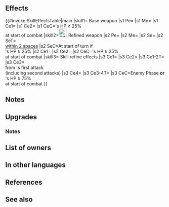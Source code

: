 {{Weapon Infobox
|tagid=SID_フリムファクシ
|weaponType=Lance
|might=16
|range=1
|effect=Grants Spd+3. At start of combat, if unit's HP ≥ 25%, grants Atk/Spd/Def/Res+5 and bonus to Atk/Spd/Def/Res during combat = current bonus on each of unit's stats for 1 turn. (Example: if unit has +7 bonus to Atk, grants Atk+12, for a net bonus of Atk+19.) Calculates each stat bonus independently.<br>Effect:【Pathfinder】<br><br>【Pathfinder】<br>When an ally moves through unit's space, that space is counted as 0 spaces moved instead of 1 space. (Unit's space can be freely added to ally's normal movement. Applies only to allies with movement types that allow movement through unit's space.)
|cost=400
|exclusive=1
|statModifiers=0,16,3,0,0
|required=Silver Lance
|intID=2466
|sort=510
|value=20
|timingID=1
|abilityID=104
|limit1ID=42
|randomTimestamp=2021-04-05T07:00:00Z
|randomMinLv=31
|refinePaths=default
|refineSP=400
|refineMedals=500
|refineDews=200
|upgradedEffect=Grants Spd+3 and【Pathfinder】.<br><br>At start of turn, if unit's HP ≥ 25%, grants 【Incited】to allies within 2 spaces of unit (excludes unit).<br><br>At start of combat, if unit's HP ≥ 25%, grants Atk/Spd/Def/Res+5 to unit and grants bonus to unit's Atk/Spd/Def/Res = highest bonus on each stat between unit and allies within 2 spaces of unit (calculates each stat bonus independently).<br><br>【Pathfinder】<br>When an ally moves through unit's space, that space is counted as 0 spaces moved instead of 1 space. (Unit's space can be freely added to ally's normal movement. Applies only to allies with movement types that allow movement through unit's space.)<br><br>【Incited】<br>If unit initiates combat, grants bonus to unit's Atk/Spd/Def/Res = number of spaces from start position to end position of unit during combat (max 3; that turn only).
|effectSkill1=If foe initiates combat or foe's HP ≥ 75% at start of combat, inflicts Atk/Spd/Def-4 on foe, inflicts penalty on foe's Atk/Spd/Def = highest penalty on each stat between foe and foes within 2 spaces of that foe (calculates each stat penalty independently), reduces damage from foe's first attack by 7 ("first attack" normally means only the first strike; for effects that grant "unit attacks twice," it means the first and second strikes), and grants Special cooldown charge +1 to unit per attack during combat (only highest value applied; does not stack).
|properties=random_owner
}}
==Effects==
{{#invoke:SkillEffectsTable|main
|skill1={{SCi|weapon}} Base weapon
|s1 Pe={{Eft|Stat Boosts|Spd|3}}
|s1 Me={{Eft|Pathfinder}}
|s1 Ce1={{Eft|Temporary buffs|Atk/Spd/Def/Res|5}}
|s1 Ce2={{Eft|Temporary buffs|Atk/Spd/Def/Res|{{SEt|Bonus}} on each stat}}
|s1 CeC={{Tgt|Unit}}'s HP ≥ 25%<br>at start of combat
|skill2=[[File:Attack Plus W.png|x26px|class=inline-icon]] Refined weapon
|s2 Pe={{Eft|Stat Boosts|Spd|3}}
|s2 Me={{Eft|Pathfinder}}
|s2 Se={{SEt|Incited}}
|s2 SeT={{Tgt|Allies}}<br>[[within 2 spaces]]
|s2 SeC=At start of turn if<br>{{Tgt|Unit}}'s HP ≥ 25%
|s2 Ce1={{Eft|Temporary buffs|Atk/Spd/Def/Res|5}}
|s2 Ce2={{Eft|Temporary buffs|Atk/Spd/Def/Res|highest {{SEt|Bonus}}<br>on {{Tgt|Unit}} & {{Tgt|Allies}}<br>[[within 2 spaces]]}}
|s2 CeC={{Tgt|Unit}}'s HP ≥ 25%<br>at start of combat
|skill3={{Si|Hrímfaxi|refine=Skill1}} Skill refine effects
|s3 Ce1={{Eft|Temporary debuffs|Atk/Spd/Def|4}}
|s3 Ce2={{Eft|Temporary debuffs|Atk/Spd/Def|highest {{SEt|Penalty}}<br>on {{Tgt|Target Foe}} & {{Tgt|Foes}}<br>[[within 2 spaces]]<br>of {{Tgt|Target Foe}}}}
|s3 Ce1-2T={{Tgt|Foe}}
|s3 Ce3={{Eft|Damage Reduction|7}}<br>from {{Tgt|Foe}}'s first attack<br>(including second attacks)
|s3 Ce4={{Eft|Accelerate Charge}}
|s3 Ce3-4T={{Tgt|Unit}}
|s3 CeC=Enemy Phase '''or'''<br>{{Tgt|Foe}}'s HP ≥ 75%<br>at start of combat
}}
==Notes==
{{TemporaryBufffromBonus}}
{{Pathfinder}}
==Upgrades==
{{Weapon Upgrade List}}
===Notes===
{{Incited|name=Refined Hrímfaxi}}
{{TemporaryBufffromBonus|multisource=1|source=unit and allies within 2 spaces|name=Refined Hrímfaxi}}
{{IfFoeInitiates}}
{{TemporaryDebufffromPenalty|name={{St|Hrímfaxi|refine=Skill1}}|multisource=1|source=the foe and foes within 2 spaces of those foes}}
{{FlatDamageReduction|7}}
{{CooldownChargePlus|name={{St|Hrímfaxi|refine=Skill1}}}}
==List of owners==
{{Skill Hero List}}
==In other languages==
{{OtherLanguages
|japanese=フリムファクシ
|german=Hrímfaxi
|spanishEU=Hrímfaxi
|spanishLA=Hrímfaxi
|french=Hrímfaxi
|italian=Hrímfaxi
|chineseTW=赫利姆法克西
|portuguese=Hrímfaxi
}}
==References==
<references/>
==See also==
{{See also skills|cond=(Description LIKE '%bonus to Atk/Spd/Def/Res during combat%current%' AND Description NOT LIKE '%bonus doubler%' AND Description NOT LIKE '%Grants allies%bonus to%' OR Description LIKE '%highest%penalt%between foe and foes within _ spaces of that foe%') AND Exclusive='1'}}
{{Weapons Navbox}}